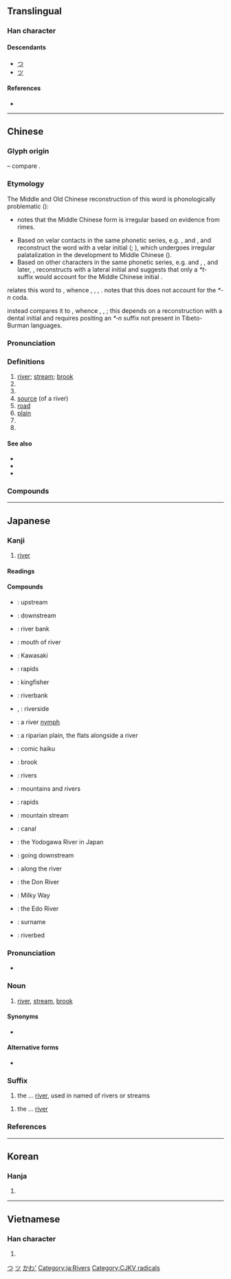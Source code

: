 {{also|州|巛}}
{{character info/new}}
==Translingual==
{{stroke order|type=animate}}

===Han character===
{{Han char|rn=47|rad=巛|as=00|sn=3|var=2|four=22000|canj=LLL}}

====Descendants====
* [[つ]]
* [[ツ]]

====References====
* {{Han ref|kx=0323.230|dkj=08673|dj=0624.070|hdz=10032.020|uh=5DDD|ud=24029|bh=A474|bd=42100}}

[[Category:Han characters from which hiragana were derived|つ]]
[[Category:Han characters from which katakana were derived|ツ]]

----

==Chinese==
{{zh-forms|川}}

===Glyph origin===
{{Han etym}}
{{liushu|p}} – compare {{och-l|水}}.

===Etymology===
The Middle and Old Chinese reconstruction of this word is phonologically problematic ({{zh-ref|STEDT}}):
* {{zh-ref|Karlgren (1957)}} notes that the Middle Chinese form is irregular based on evidence from ''{{w|Shijing}}'' rimes.
* Based on velar contacts in the same phonetic series, e.g. {{zh-l|*巛}}, {{zh-l|*甽}} and {{zh-l|*訓}}, {{zh-ref|Baxter (1992)}} and {{zh-ref|Schuessler (2007)}} reconstruct the word with a velar initial ({{zh-ref|Handel, 1998}}; {{zh-ref|Sagart, 1999}}), which undergoes irregular palatalization in the development to Middle Chinese ({{zh-ref|Baxter, 1992}}).
* Based on other characters in the same phonetic series, e.g. {{zh-l|*順}} and {{zh-l|*馴}}, {{zh-ref|Sagart (1999)}}, and later, {{zh-ref|Baxter and Sagart (2014)}}, reconstructs {{lang|zh|川}} with a lateral initial and suggests that only a ''*t-'' suffix would account for the Middle Chinese initial {{IPAchar|/t͡ɕʰ/}}.

{{zh-ref|Schuessler (2007)}} relates this word to {{cog|sit-pro|*kl(j)u(ŋ/k)||river; valley}}, whence {{och-l|江|river}}, {{och-l|谷|valley|id=2}}, {{cog|bo|ཀླུང||river}}, {{cog|my|ချောင်း||stream}}. {{zh-ref|STEDT}} notes that this does not account for the ''*-n'' coda.

{{zh-ref|STEDT}} instead compares it to {{cog|sit-pro|*m-t(w)əj-n ~ *m-ti-s||water; fluid; liquid; river; soak; spit}}, whence {{och-l|涕|tears|id=1}}, {{cog|tbq-kuk-pro|*tuj||water; fluid; liquid}}, {{cog|cdm|तीः||water; rain; river}}; this depends on a reconstruction with a dental initial and requires positing an ''*‑n'' suffix not present in Tibeto-Burman languages.

===Pronunciation===
{{zh-pron
|m=chuān
|m-s=cuan1
|c=cyun1
|c-t=cun1
|g=con1
|h=pfs=chhôn;gd=con1
|j=cuan1
|mb=chṳ́ing
|md=chuŏng
|mn=chhoan/xm,qz,tp,kh,tn,tc,hc,lk,sx,km,mg:chhng/zz,yl:chhuiⁿ
|mn_note=chhoan - literary; chhng/chhuiⁿ - vernacular (only used in {{zh-l|*尻川}})
|mn-t=cuang1/cuêng1/ceng1
|mn-t_note=cuang1/cuêng1 - literary; ceng1 - vernacular (only used in {{zh-l|*尻川}})
|w=1tshoe
|x=qyenn1
|mc=y
|oc=y
|cat=n,v,pn
}}

===Definitions===
{{zh-hanzi}}

# [[river]]; [[stream]]; [[brook]]
# {{zh-synonym|汆|to [[boil]] [[food]] for a short time in boiled water}}
# {{zh-short|四川|[[Sichuan]] Province, China}}
# [[source]] (of a river)
# [[road]]
# [[plain]]
# {{zh-alt-form|穿}}
# {{surname|lang=zh}}

====See also====
* {{zh-l|河}}
* {{zh-l|江}}
* {{zh-l|溪}}

===Compounds===
{{zh-der|一馬平川|三川|中川|伊川|信濃川|八水三川|冰川|名山大川|四川|大川|大金川|大陸冰川|山川|川劇|川后|川土|川堂|川崎|川崎症|川柳|川椒|川流|川流不息|川渟嶽峙|川澤|川澤納汙|川瀆|川穀|川芎|川貝|川費|川資|川軍|川連|川陸|川鹽|巨川|常川|平川|河川|河川襲奪|流血成川|潁川|百川|百川學海|百川歸海|盤川|眠川|眾川赴海|秦川|秦川女|臨川羨魚|芥川賞|荊川集|跋山涉川|跋涉山川|輞川|逝川|金川|銀川|長川|麓川|漢川|均川|川店}}

----

==Japanese==

===Kanji===
{{ja-kanji|grade=1|rs=巛00}}

# [[river]]

====Readings====
{{ja-readings
|goon=せん
|kanon=せん
|kun=かわ-<かは-
|nanori=か, こ, さわ
}}

====Compounds====
{{der-top3|Compounds}}
* {{ja-r|川上|かわかみ}}: upstream
* {{ja-r|川下|かわしも}}: downstream
* {{ja-r|川岸|かわぎし}}: river bank
* {{ja-r|川口|かわぐち}}: mouth of river
* {{ja-r|川崎|^かわさき}}: Kawasaki
* {{ja-r|川瀬|かわせ}}: rapids
* {{ja-r|川蝉|かわせみ}}: kingfisher
* {{ja-r|川端|かわばた}}: riverbank
* {{ja-r|川縁|かわぶち}}, {{ja-r|川縁|かわべり}}: riverside
{{der-mid3}}
* {{ja-r|川嫁|かわよめ}}: a river [[nymph]]
* {{ja-r|川原|かわら}}: a riparian plain, the flats alongside a river
* {{ja-r|川柳|せんりゅう}}: comic haiku
* {{ja-r|小川|おがわ}}: brook
* {{ja-r|河川|かせん}}: rivers
* {{ja-r|山川|さんせん}}: mountains and rivers
* {{ja-r|滝川|たきがわ}}: rapids
* {{ja-r|谷川|たにがわ}}: mountain stream
{{der-mid3}}
* {{ja-r|堀川|ほりかわ}}: canal
* {{ja-r|淀川|よどがわ}}: the Yodogawa River in Japan
* {{ja-r|川下り|かわくだり}}: going downstream
* {{ja-r|川沿い|かわぞい}}: along the river
* {{ja-r|ドン川|^ドンがわ}}: the Don River
* {{ja-r|天の川|あまのがわ}}: Milky Way
* {{ja-r|江戸川|^えどがわ}}: the Edo River
* {{ja-r|角川|^かどかわ}}: surname
* {{ja-r|河川敷|かせんしき}}: riverbed
{{der-bottom}}

===Pronunciation===
{{ja-pron|かわ|acc=2|acc_ref=SMK2}}
* {{a|[[w:Kagoshima dialect|Kagoshima]]}} {{IPA|[ko̞ː]|lang=ja}}

===Noun===
{{ja-noun|かわ|hhira=かは}}

# [[river]], [[stream]], [[brook]]

====Synonyms====
* {{ja-r|河川|かせん}}

====Alternative forms====
* {{l|ja|河}}

===Suffix===
{{ja-pos|かわ|hhira=かは|suffix}}

# the ... [[river]], used in named of rivers or streams

{{ja-pos|がわ|hhira=がは|suffix}}

# the ... [[river]]

===References===
<references/>

[[Category:Japanese basic words|かわ']]
[[Category:ja:Rivers]]

----

==Korean==

===Hanja===
{{ko-hanja/new|내|천}}

# {{defn|lang=ko|sort=巛00}}

----

==Vietnamese==

===Han character===
{{vi-hantu|[[xuyên]], [[xiên]]|rs=巛00}}

# {{defn|lang=vi|sort=巛00}}

[[Category:CJKV radicals]]